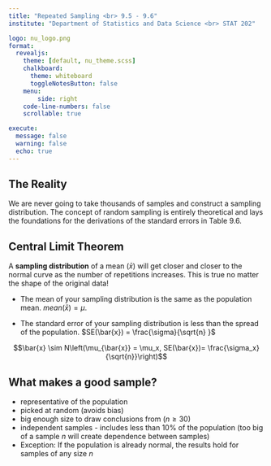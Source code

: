 ```yaml
---
title: "Repeated Sampling <br> 9.5 - 9.6"
institute: "Department of Statistics and Data Science <br> STAT 202"

logo: nu_logo.png
format: 
  revealjs:
    theme: [default, nu_theme.scss]
    chalkboard:
      theme: whiteboard
      toggleNotesButton: false
    menu:
        side: right
    code-line-numbers: false
    scrollable: true

execute:
  message: false
  warning: false
  echo: true
---
```


## The Reality

We are never going to take thousands of samples and construct a sampling distribution. The concept of random sampling is entirely theoretical and lays the foundations for the derivations of the standard errors in Table 9.6.

## Central Limit Theorem

A **sampling distribution** of a mean ($\bar{x})$ will get closer and closer to the normal curve as the number of repetitions increases. This is true no matter the shape of the original data!

-   The mean of your sampling distribution is the same as the population mean. $mean(\bar{x}) = \mu$.

-   The standard error of your sampling distribution is less than the spread of the population. $SE(\bar{x}) = \frac{\sigma}{\sqrt{n} }$

$$\bar{x} \sim N\left(\mu_{\bar{x}} = \mu_x, SE(\bar{x})= \frac{\sigma_x}{\sqrt{n}}\right)$$

## What makes a good sample?

-   representative of the population
-   picked at random (avoids bias)
-   big enough size to draw conclusions from ($n \geq 30$)
-   independent samples - includes less than 10% of the population (too big of a sample $n$ will create dependence between samples)
-   Exception: If the population is already normal, the results hold for samples of any size $n$
